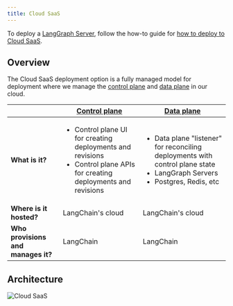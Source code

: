 ```yaml
---
title: Cloud SaaS
---
```


To deploy a [LangGraph Server](../concepts/langgraph_server), follow the how-to guide for [how to deploy to Cloud SaaS](../cloud/deployment/cloud).

## Overview

The Cloud SaaS deployment option is a fully managed model for deployment where we manage the [control plane](./langgraph_control_plane) and [data plane](./langgraph_data_plane) in our cloud.

|                   | [Control plane](../concepts/langgraph_control_plane) | [Data plane](../concepts/langgraph_data_plane) |
|-------------------|-------------------|------------|
| **What is it?** | <ul><li>Control plane UI for creating deployments and revisions</li><li>Control plane APIs for creating deployments and revisions</li></ul> | <ul><li>Data plane "listener" for reconciling deployments with control plane state</li><li>LangGraph Servers</li><li>Postgres, Redis, etc</li></ul> |
| **Where is it hosted?** | LangChain's cloud | LangChain's cloud |
| **Who provisions and manages it?** | LangChain | LangChain |

## Architecture

![Cloud SaaS](./img/self_hosted_control_plane_architecture.png)
